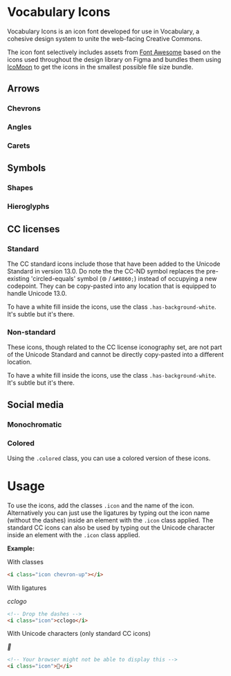 
<Meta title="Vocabulary Icons"/>

# Vocabulary Icons

Vocabulary Icons is an icon font developed for use in Vocabulary, a cohesive design system to unite the web-facing
Creative Commons.

The icon font selectively includes assets from [Font Awesome](https://fontawesome.com) based on the icons used
throughout the design library on Figma and bundles them using [IcoMoon](https://icomoon.io/) to get the icons in the
smallest possible file size bundle.

## Arrows

### Chevrons

<IconGallery>
  <IconItem name="chevron-up">
    <i class="icon chevron-up"></i>
  </IconItem>
  <IconItem name="chevron-right">
    <i class="icon chevron-right"></i>
  </IconItem>
  <IconItem name="chevron-down">
    <i class="icon chevron-down"></i>
  </IconItem>
  <IconItem name="chevron-left">
    <i class="icon chevron-left"></i>
  </IconItem>
</IconGallery>

### Angles

<IconGallery>
  <IconItem name="angle-up">
    <i class="icon angle-up"></i>
  </IconItem>
  <IconItem name="angle-right">
    <i class="icon angle-right"></i>
  </IconItem>
  <IconItem name="angle-down">
    <i class="icon angle-down"></i>
  </IconItem>
  <IconItem name="angle-left">
    <i class="icon angle-left"></i>
  </IconItem>
</IconGallery>

### Carets

<IconGallery>
  <IconItem name="caret-right">
    <i class="icon caret-right"></i>
  </IconItem>
  <IconItem name="caret-down">
    <i class="icon caret-down"></i>
  </IconItem>
</IconGallery>

## Symbols

### Shapes

<IconGallery>
  <IconItem name="tick">
    <i class="icon tick"></i>
  </IconItem>
  <IconItem name="cross">
    <i class="icon cross"></i>
  </IconItem>
  <IconItem name="plus">
    <i class="icon plus"></i>
  </IconItem>
  <IconItem name="minus">
    <i class="icon minus"></i>
  </IconItem>
  <IconItem name="circle-filled">
   <i class="icon circle-filled"></i>
  </IconItem>
  <IconItem name="circle-outline">
   <i class="icon circle-outline"></i>
  </IconItem>
</IconGallery>

### Hieroglyphs

<IconGallery>
  <IconItem name="globe">
   <i class="icon globe"></i>
  </IconItem>
  <IconItem name="info">
    <i class="icon info"></i>
  </IconItem>
  <IconItem name="external-link">
    <i class="icon external-link"></i>
  </IconItem>
  <IconItem name="search">
    <i class="icon search"></i>
  </IconItem>
  <IconItem name="sort">
    <i class="icon sort"></i>
  </IconItem>
  <IconItem name="filter">
    <i class="icon filter"></i>
  </IconItem>
  <IconItem name="sliders">
    <i class="icon sliders"></i>
  </IconItem>
  <IconItem name="flag">
    <i class="icon flag"></i>
  </IconItem>
  <IconItem name="question-circle">
    <i class="icon question-circle"></i>
  </IconItem>
  <IconItem name="adjust">
    <i class="icon adjust"></i>
  </IconItem>
  <IconItem name="bookmark-regular">
    <i class="icon bookmark-regular"></i>
  </IconItem>
  <IconItem name="bookmark-solid">
    <i class="icon bookmark-solid"></i>
  </IconItem>
</IconGallery>

## CC licenses

### Standard

The CC standard icons include those that have been added to the Unicode Standard in version 13.0. Do note the the CC-ND
symbol replaces the pre-existing 'circled-equals' symbol (⊜ / `&#8860;`) instead of occupying a new codepoint. They can
be copy-pasted into any location that is equipped to handle Unicode 13.0.

<IconGallery>
  <IconItem name="cc-zero">
    <i class="icon cc-zero"></i>
  </IconItem>
  <IconItem name="cc-sa">
    <i class="icon cc-sa"></i>
  </IconItem>
  <IconItem name="cc-nc">
    <i class="icon cc-nc"></i>
  </IconItem>
  <IconItem name="cc-logo">
    <i class="icon cc-logo"></i>
  </IconItem>
  <IconItem name="cc-pd">
    <i class="icon cc-pd"></i>
  </IconItem>
  <IconItem name="cc-by">
    <i class="icon cc-by"></i>
  </IconItem>
  <IconItem name="cc-nd">
    <i class="icon cc-nd"></i>
  </IconItem>
</IconGallery>

To have a white fill inside the icons, use the class `.has-background-white`. It's subtle but it's there.

<IconGallery>
  <IconItem name="cc-zero">
    <i class="icon has-background-white cc-zero"></i>
  </IconItem>
  <IconItem name="cc-sa">
    <i class="icon has-background-white cc-sa"></i>
  </IconItem>
  <IconItem name="cc-nc">
    <i class="icon has-background-white cc-nc"></i>
  </IconItem>
  <IconItem name="cc-logo">
    <i class="icon has-background-white cc-logo"></i>
  </IconItem>
  <IconItem name="cc-pd">
    <i class="icon has-background-white cc-pd"></i>
  </IconItem>
  <IconItem name="cc-by">
    <i class="icon has-background-white cc-by"></i>
  </IconItem>
  <IconItem name="cc-nd">
    <i class="icon has-background-white cc-nd"></i>
  </IconItem>
</IconGallery>

### Non-standard

These icons, though related to the CC license iconography set, are not part of the Unicode Standard and cannot be
directly copy-pasted into a different location.

<IconGallery>
  <IconItem name="cc-sampling">
    <i class="icon cc-sampling"></i>
  </IconItem>
  <IconItem name="cc-sampling-plus">
    <i class="icon cc-sampling-plus"></i>
  </IconItem>
  <IconItem name="cc-remix">
    <i class="icon cc-remix"></i>
  </IconItem>
  <IconItem name="cc-share">
    <i class="icon cc-share"></i>
  </IconItem>
  <IconItem name="cc-nc-eu">
    <i class="icon cc-nc-eu"></i>
  </IconItem>
  <IconItem name="cc-nc-jp">
    <i class="icon cc-nc-jp"></i>
  </IconItem>
  <IconItem name="cc-pd-alt">
    <i class="icon cc-pd-alt"></i>
  </IconItem>
  <IconItem name="cc-letterheart">
    <i class="icon cc-letterheart"></i>
  </IconItem>
</IconGallery>

To have a white fill inside the icons, use the class `.has-background-white`. It's subtle but it's there.

<IconGallery>
  <IconItem name="cc-sampling">
    <i class="icon has-background-white cc-sampling"></i>
  </IconItem>
  <IconItem name="cc-sampling-plus">
    <i class="icon has-background-white cc-sampling-plus"></i>
  </IconItem>
  <IconItem name="cc-remix">
    <i class="icon has-background-white cc-remix"></i>
  </IconItem>
  <IconItem name="cc-share">
    <i class="icon has-background-white cc-share"></i>
  </IconItem>
  <IconItem name="cc-nc-eu">
    <i class="icon has-background-white cc-nc-eu"></i>
  </IconItem>
  <IconItem name="cc-nc-jp">
    <i class="icon has-background-white cc-nc-jp"></i>
  </IconItem>
  <IconItem name="cc-pd-alt">
    <i class="icon has-background-white cc-pd-alt"></i>
  </IconItem>
</IconGallery>

## Social media

### Monochromatic

<IconGallery>
  <IconItem name="instagram">
    <i class="icon instagram"></i>
  </IconItem>
  <IconItem name="twitter">
    <i class="icon twitter"></i>
  </IconItem>
  <IconItem name="linkedin">
    <i class="icon linkedin"></i>
  </IconItem>
  <IconItem name="facebook">
    <i class="icon facebook"></i>
  </IconItem>
  <IconItem name="pinterest">
    <i class="icon pinterest"></i>
  </IconItem>
  <IconItem name="slack">
    <i class="icon slack"></i>
  </IconItem>
  <IconItem name="reddit">
    <i class="icon reddit"></i>
  </IconItem>
  <IconItem name="github">
    <i class="icon github"></i>
  </IconItem>
  <IconItem name="WhatsApp">
    <i class="icon whatsapp"></i>
  </IconItem>
  <IconItem name="tumblr">
    <i class="icon tumblr"></i>
  </IconItem>
  <IconItem name="sms">
    <i class="icon sms"></i>
  </IconItem>
  <IconItem name="messenger">
    <i class="icon messenger"></i>
  </IconItem>
</IconGallery>

### Colored

Using the `.colored` class, you can use a colored version of these icons.

<IconGallery>
  <IconItem name="instagram">
    <i class="icon instagram colored"></i>
  </IconItem>
  <IconItem name="twitter">
    <i class="icon twitter colored"></i>
  </IconItem>
  <IconItem name="linkedin">
    <i class="icon linkedin colored"></i>
  </IconItem>
  <IconItem name="facebook">
    <i class="icon facebook colored"></i>
  </IconItem>
  <IconItem name="pinterest">
    <i class="icon pinterest colored"></i>
  </IconItem>
  <IconItem name="slack">
    <i class="icon slack colored"></i>
  </IconItem>
  <IconItem name="reddit">
    <i class="icon reddit colored"></i>
  </IconItem>
  <IconItem name="github">
    <i class="icon github colored"></i>
  </IconItem>
  <IconItem name="WhatsApp">
    <i class="icon whatsapp colored"></i>
  </IconItem>
  <IconItem name="tumblr">
    <i class="icon tumblr colored"></i>
  </IconItem>
  <IconItem name="sms">
    <i class="icon sms colored"></i>
  </IconItem>
  <IconItem name="messenger">
    <i class="icon messenger colored"></i>
  </IconItem>
</IconGallery>

# Usage

To use the icons, add the classes `.icon`  and the name of the icon. Alternatively you can just use the ligatures by
typing out the icon name (without the dashes) inside an element with the `.icon` class applied. The standard CC icons
can also be used by typing out the Unicode character inside an element with the `.icon` class applied.

**Example:**

With classes

<IconGallery>
  <IconItem name="">
    <i class="icon chevron-up"></i>
  </IconItem>
</IconGallery>

```html
<i class="icon chevron-up"></i>
```

With ligatures

<IconGallery>
  <IconItem name="">
    <i class="icon">cclogo</i>
  </IconItem>
</IconGallery>

```html
<!-- Drop the dashes -->
<i class="icon">cclogo</i>
```

With Unicode characters (only standard CC icons)

<IconGallery>
  <IconItem name="">
    <i class="icon">🅯</i>
  </IconItem>
</IconGallery>

```html
<!-- Your browser might not be able to display this -->
<i class="icon">🅯</i>
```
